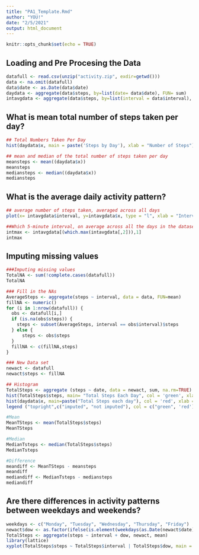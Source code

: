 ```yaml
---
title: "PA1_Template.Rmd"
author: "YOU!"
date: "2/5/2021"
output: html_document
---
```


```r
knitr::opts_chunk$set(echo = TRUE)
```

## Loading and Pre Procesing the Data
```r
datafull <- read.csv(unzip("activity.zip", exdir=getwd()))
data <- na.omit(datafull)
data$date <- as.Date(data$date)
daydata <- aggregate(data$steps, by=list(date= data$date), FUN= sum)
intavgdata <- aggregate(data$steps, by=list(interval = data$interval), FUN= mean)
```

## What is mean total number of steps taken per day?

```r
## Total Numbers Taken Per Day
hist(daydata$x, main = paste('Steps by Day'), xlab = "Number of Steps")  

## mean and median of the total number of steps taken per day
meansteps <- mean((daydata$x))
meansteps
mediansteps <- median((daydata$x))
mediansteps
```

## What is the average daily activity pattern?
```r
## average number of steps taken, averaged across all days
plot(x= intavgdata$interval, y=intavgdata$x, type = "l", xlab = "Interval", ylab= "Number of Steps", main = "Average Steps by Interval")

##Which 5-minute interval, on average across all the days in the dataset, contains the maximum number of steps?
intmax <- intavgdata[(which.max(intavgdata[,2])),1]
intmax
```

## Imputing missing values
```r
###Imputing missing values
TotalNA <- sum(!complete.cases(datafull))
TotalNA

### Fill in the NAs
AverageSteps <- aggregate(steps ~ interval, data = data, FUN=mean)
fillNA <- numeric()
for (i in 1:nrow(datafull)) {
  obs <- datafull[i,]
  if (is.na(obs$steps)) {
    steps <- subset(AverageSteps, interval == obs$interval)$steps
  } else {
      steps <- obs$steps
  }
  fillNA <- c(fillNA,steps)
}

### New Data set
newact <- datafull
newact$steps <- fillNA

## Histogram
TotalSteps <- aggregate (steps ~ date, data = newact, sum, na.rm=TRUE)
hist(TotalSteps$steps, main= "Total Steps Each Day", col = 'green', xlab = "Number of steps")
hist(daydata$x, main=paste("Total Steps each day"), col = 'red', xlab = "Number of steps", add=T)
legend ("topright",c("imputed", "not imputed"), col = c("green", 'red'), lwd=10)

#Mean
MeanTSteps <- mean(TotalSteps$steps)
MeanTSteps

#Median
MedianTsteps <- median(TotalSteps$steps)
MedianTsteps

#Difference
meandiff <- MeanTSteps - meansteps
meandiff
mediandiff <- MedianTsteps - mediansteps
mediandiff
```
## Are there differences in activity patterns between weekdays and weekends?

```r
weekdays <- c("Monday", "Tuesday", "Wednesday", "Thursday", "Friday")
newact$dow <- as.factor(ifelse(is.element(weekdays(as.Date(newact$date)),weekdays), "Weekday", "Weekend"))
TotalSteps <- aggregate(steps ~ interval + dow, newact, mean)
library(lattice)
xyplot(TotalSteps$steps ~ TotalSteps$interval | TotalSteps$dow, main = "Average Steps per Day by Interval", xlab= 'interval',ylab = "steps", layout= c(1,2), type = 'l')
```